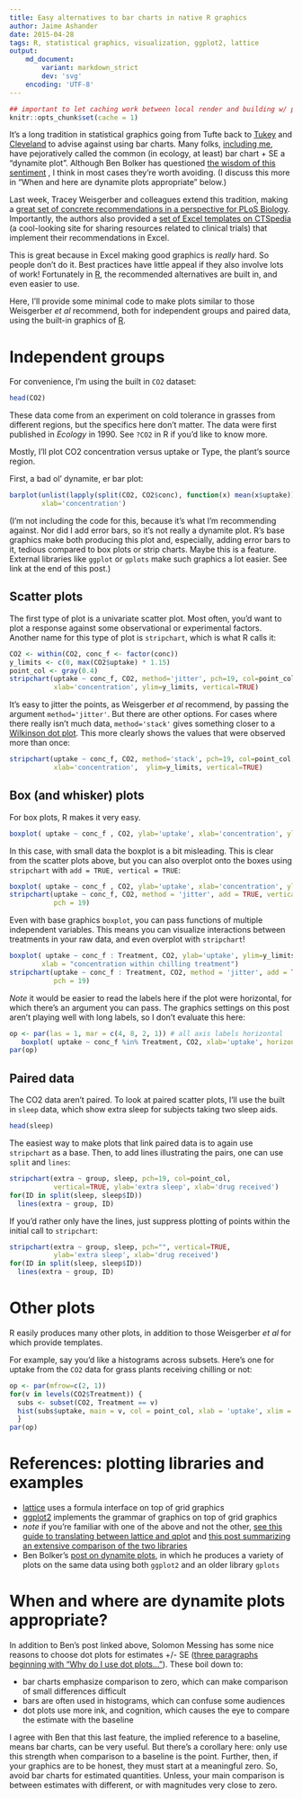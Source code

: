 ```yaml
---
title: Easy alternatives to bar charts in native R graphics
author: Jaime Ashander
date: 2015-04-28
tags: R, statistical graphics, visualization, ggplot2, lattice
output:
    md_document:
        variant: markdown_strict
        dev: 'svg'
    encoding: 'UTF-8'
---
```


```r
## important to let caching work between local render and building w/ pelican
knitr::opts_chunk$set(cache = 1)
```

It's a long tradition in statistical graphics going from Tufte back to
[Tukey](http://en.wikipedia.org/wiki/John_Tukey#Scientific_contributions) and
[Cleveland](http://en.wikipedia.org/wiki/Dot_plot_%28statistics%29#Cleveland_dot_plots)
to advise against using bar charts.  Many folks, [including
me](https://twitter.com/jaimedash/status/591289758191636480), have pejoratively
called the common (in ecology, at least) bar chart + SE a "dynamite plot".
Although Ben Bolker has questioned
[the wisdom of this sentiment](http://emdbolker.wikidot.com/blog:dynamite)
, I think in most cases they're worth avoiding. (I discuss this more
in "When and here are dynamite plots appropriate" below.)

Last week, Tracey Weisgerber and colleagues extend this tradition, making a
[great set of concrete recommendations in a perspective for PLoS Biology](doi.org/10.1371/journal.pbio.1002128).
Importantly, the authors also provided a
[set of Excel templates on CTSpedia](https://www.ctspedia.org/do/view/CTSpedia/TemplateTesting)
(a cool-looking site for sharing resources related to clinical trials) that
implement their recommendations in Excel.

This is great because in Excel making good graphics is _really_
hard.  So people don't do it. Best practices have little appeal if
they also involve lots of work!  Fortunately in
[R](http://www.r-project.org/), the recommended alternatives are built
in, and even easier to use.

Here, I'll provide some minimal code to make plots similar to those Weisgerber
_et al_ recommend, both for independent groups and paired data, using the
built-in graphics of [R](http://www.r-project.org/).


# Independent groups

For convenience, I'm using the built in `CO2` dataset:
```r
head(CO2)
```

These data come from an experiment on cold tolerance in grasses from different
regions, but the specifics here don't matter. The data were first published in
_Ecology_ in 1990. See `?CO2` in R if you'd like to know more.

Mostly, I'll plot CO2 concentration versus uptake or Type, the plant's source
region.

First, a bad ol' dynamite, er bar plot:

```r
barplot(unlist(lapply(split(CO2, CO2$conc), function(x) mean(x$uptake))), ylab='uptake',
        xlab='concentration')
```

(I'm not including the code for this, because it's what I'm recommending
against. Nor did I add error bars, so it's not really a dynamite plot. R's base
graphics make both producing this plot and, especially, adding error bars to
it, tedious compared to box plots or strip charts. Maybe this is a feature.
External libraries like `ggplot` or `gplots` make such graphics a lot easier.
See link at the end of this post.)

## Scatter plots

The first type of plot is a univariate scatter plot.  Most often, you'd want to
plot a response against some observational or experimental factors. Another
name for this type of plot is `stripchart`, which is what R calls it:

```r
CO2 <- within(CO2, conc_f <- factor(conc))
y_limits <- c(0, max(CO2$uptake) * 1.15)
point_col <- gray(0.4)
stripchart(uptake ~ conc_f, CO2, method='jitter', pch=19, col=point_col,
           xlab='concentration', ylim=y_limits, vertical=TRUE)
```

It's easy to jitter the points, as Weisgerber _et al_ recommend, by passing the
argument `method='jitter'`. But there are other options.  For cases where there
really isn't much data, `method='stack'` gives something closer to a
[Wilkinson dot plot](http://en.wikipedia.org/wiki/Dot_plot_%28statistics%29#Wilkinson_dot_plots).
This more clearly shows the values that were observed more than once:


```r
stripchart(uptake ~ conc_f, CO2, method='stack', pch=19, col=point_col,
           xlab='concentration',  ylim=y_limits, vertical=TRUE)
```

## Box (and whisker) plots

For box plots, R makes it very easy.

```r

boxplot( uptake ~ conc_f , CO2, ylab='uptake', xlab='concentration', ylim=y_limits)
```
In this case, with small data the boxplot is a bit misleading. This is
clear from the scatter plots above, but you can also overplot onto the
boxes using `stripchart` with `add = TRUE, vertical = TRUE`:

```r
boxplot( uptake ~ conc_f , CO2, ylab='uptake', xlab='concentration', ylim=y_limits)
stripchart(uptake ~ conc_f, CO2, method = 'jitter', add = TRUE, vertical = TRUE,
           pch = 19)
```

Even with base graphics `boxplot`, you can pass functions of multiple
independent variables. This means you can visualize interactions between
treatments in your raw data, and even overplot with `stripchart`!

```r
boxplot( uptake ~ conc_f : Treatment, CO2, ylab='uptake', ylim=y_limits,
        xlab = "concentration within chilling treatment")
stripchart(uptake ~ conc_f : Treatment, CO2, method = 'jitter', add = TRUE, vertical = TRUE,
           pch = 19)
```

_Note_ it would be easier to read the labels here if the plot were horizontal,
for which there's an argument you can pass. The graphics settings on this post
aren't playing well with long labels, so I don't evaluate this here:

```r
op <- par(las = 1, mar = c(4, 8, 2, 1)) # all axis labels horizontal
   boxplot( uptake ~ conc_f %in% Treatment, CO2, xlab='uptake', horizontal=TRUE)
par(op)
```


## Paired data

The CO2 data aren't paired. To look at paired scatter plots, I'll use the built
in `sleep` data, which show extra sleep for subjects taking two sleep aids.

```r
head(sleep)
```

The easiest way to make plots that link paired data is to again use
`stripchart` as a base.  Then, to add lines illustrating the pairs, one can
use `split` and `lines`:

```r

stripchart(extra ~ group, sleep, pch=19, col=point_col,
           vertical=TRUE, ylab='extra sleep', xlab='drug received')
for(ID in split(sleep, sleep$ID))
  lines(extra ~ group, ID)
```

If you'd rather only have the lines, just suppress plotting of points within
the initial call to `stripchart`:

```r
stripchart(extra ~ group, sleep, pch="", vertical=TRUE,
           ylab='extra sleep', xlab='drug received')
for(ID in split(sleep, sleep$ID))
  lines(extra ~ group, ID)
```


# Other plots

R easily produces many other plots, in addition to those Weisgerber _et al_ for
which provide templates.

For example, say you'd like a histograms across subsets.  Here's one for uptake
from the `CO2` data for grass plants receiving chilling or not:

```r
op <- par(mfrow=c(2, 1))
for(v in levels(CO2$Treatment)) {
  subs <- subset(CO2, Treatment == v)
  hist(subs$uptake, main = v, col = point_col, xlab = 'uptake', xlim = y_limits)
  }
par(op)
```


# References: plotting libraries and examples

* [lattice](http://www.statmethods.net/advgraphs/trellis.html) uses a formula
  interface on top of grid graphics
* [ggplot2](http://ggplot2.org/) implements the grammar of graphics on top of
  grid graphics
* _note_ if you're familiar with one of the above and not the other,
  [see this guide to translating between lattice and qplot](http://docs.ggplot2.org/0.9.3.1/translate_qplot_lattice.html) and
  [this post summarizing an extensive comparison of the two libraries](https://learnr.wordpress.com/2009/08/26/ggplot2-version-of-figures-in-lattice-multivariate-data-visualization-with-r-final-part/)
* Ben Bolker's
  [post on dynamite plots](http://emdbolker.wikidot.com/blog:dynamite), in which he
  produces a variety of plots on the same data using both `ggplot2` and an older library `gplots`

# When and where are dynamite plots appropriate?

In addition to Ben's post linked above, Solomon Messing has some nice reasons
to choose dot plots for estimates +/- SE ([three paragraphs beginning with "Why
do I use dot
plots..."](https://solomonmessing.wordpress.com/2012/03/04/visualization-series-insight-from-cleveland-and-tufte-on-plotting-numeric-data-by-groups/)).
These boil down to:

* bar charts emphasize comparison to zero, which can make comparison of small
  differences difficult
* bars are often used in histograms, which can confuse some audiences
* dot plots use more ink, and cognition, which causes the eye to compare the estimate with the baseline

I agree with Ben that this last feature, the implied reference to a baseline,
means bar charts, can be very useful. But there's a corollary here: only use
this strength when comparison to a baseline is the point. Further, then,
if your graphics are to be honest, they must start at a meaningful
zero. So, avoid bar charts for estimated quantities. Unless, your main
comparison is between estimates with different, or with magnitudes very close
to zero.
